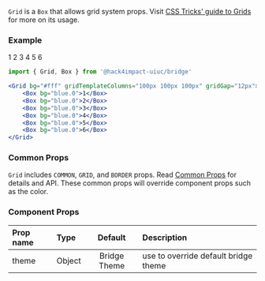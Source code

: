 


`Grid` is a `Box` that allows grid system props. Visit [CSS Tricks' guide to Grids](https://css-tricks.com/snippets/css/complete-guide-grid/) for more on its usage.

### Example
<CodeExampleBox>
    <Grid bg="#fff" gridTemplateColumns="100px 100px 100px" gridGap="12px">
        <Box bg="blue.0">1</Box>
        <Box bg="blue.0">2</Box>
        <Box bg="blue.0">3</Box>
        <Box bg="blue.0">4</Box>
        <Box bg="blue.0">5</Box>
        <Box bg="blue.0">6</Box>
    </Grid>
</CodeExampleBox>

```jsx
import { Grid, Box } from '@hack4impact-uiuc/bridge'

<Grid bg="#fff" gridTemplateColumns="100px 100px 100px" gridGap="12px">
    <Box bg="blue.0">1</Box>
    <Box bg="blue.0">2</Box>
    <Box bg="blue.0">3</Box>
    <Box bg="blue.0">4</Box>
    <Box bg="blue.0">5</Box>
    <Box bg="blue.0">6</Box>
</Grid>
```

### Common Props
`Grid` includes `COMMON`, `GRID`, and `BORDER` props. Read [Common Props](/components/common-props) for details and API. These common props will override component props such as the color.

### Component Props

| Prop name | Type | Default | Description |
| :- | :- | :-: | :- |
| theme | Object | Bridge Theme | use to override default bridge theme|